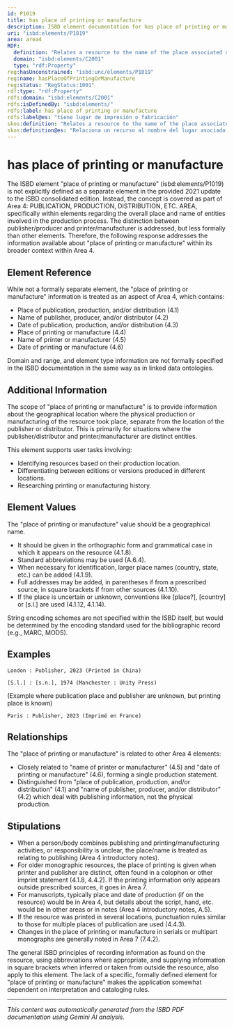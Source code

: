 ```yaml
---
id: P1019
title: has place of printing or manufacture
description: ISBD element documentation for has place of printing or manufacture
uri: "isbd:elements/P1019"
area: area4
RDF:
  definition: "Relates a resource to the name of the place associated on the resource with its printing or manufacture."
  domain: "isbd:elements/C2001"
  type: "rdf:Property"
reg:hasUnconstrained: "isbd:unc/elements/P1019"
reg:name: hasPlaceOfPrintingOrManufacture
reg:status: "RegStatus:1001"
rdf:type: "rdf:Property"
rdfs:domain: "isbd:elements/C2001"
rdfs:isDefinedBy: "isbd:elements/"
rdfs:label: has place of printing or manufacture
rdfs:label@es: "tiene lugar de impresión o fabricación"
skos:definition: "Relates a resource to the name of the place associated on the resource with its printing or manufacture."
skos:definition@es: "Relaciona un recurso al nombre del lugar asociado en el recurso con su impresión o fabricación."
---
```

# has place of printing or manufacture

The ISBD element "place of printing or manufacture" (isbd:elements/P1019) is not explicitly defined as a separate element in the provided 2021 update to the ISBD consolidated edition.  Instead, the concept is covered as part of Area 4: PUBLICATION, PRODUCTION, DISTRIBUTION, ETC. AREA, specifically within elements regarding the overall place and name of entities involved in the production process. The distinction between publisher/producer and printer/manufacturer is addressed, but less formally than other elements.  Therefore, the following response addresses the information available about  "place of printing or manufacture" within its broader context within Area 4.

## Element Reference

While not a formally separate element, the "place of printing or manufacture" information is treated as an aspect of Area 4, which contains:

- Place of publication, production, and/or distribution (4.1)
- Name of publisher, producer, and/or distributor (4.2)
- Date of publication, production, and/or distribution (4.3)
- Place of printing or manufacture (4.4)
- Name of printer or manufacturer (4.5)
- Date of printing or manufacture (4.6)


Domain and range, and element type information are not formally specified in the ISBD documentation in the same way as in linked data ontologies.


## Additional Information

The scope of "place of printing or manufacture" is to provide information about the geographical location where the physical production or manufacturing of the resource took place,  separate from the location of the publisher or distributor. This is primarily for situations where the publisher/distributor and printer/manufacturer are distinct entities.

This element supports user tasks involving:

- Identifying resources based on their production location.
- Differentiating between editions or versions produced in different locations.
- Researching printing or manufacturing history.



## Element Values

The "place of printing or manufacture" value should be a geographical name.

- It should be given in the orthographic form and grammatical case in which it appears on the resource (4.1.8).
- Standard abbreviations may be used (A.6.4). 
- When necessary for identification, larger place names (country, state, etc.) can be added (4.1.9).
- Full addresses may be added, in parentheses if from a prescribed source, in square brackets if from other sources (4.1.10).
- If the place is uncertain or unknown, conventions like \[place?], \[country] or \[s.l.] are used (4.1.12, 4.1.14).

String encoding schemes are not specified within the ISBD itself, but would be determined by the encoding standard used for the bibliographic record (e.g., MARC, MODS).


## Examples

```
London : Publisher, 2023 (Printed in China)
```

```
[S.l.] : [s.n.], 1974 (Manchester : Unity Press) 
```
 (Example where publication place and publisher are unknown, but printing place is known)

```
Paris : Publisher, 2023 (Imprimé en France)
```


## Relationships

The "place of printing or manufacture" is related to other Area 4 elements:

- Closely related to "name of printer or manufacturer" (4.5) and "date of printing or manufacture" (4.6), forming a single production statement.
- Distinguished from "place of publication, production, and/or distribution" (4.1) and "name of publisher, producer, and/or distributor" (4.2) which deal with publishing information, not the physical production.


## Stipulations

- When a person/body combines publishing and printing/manufacturing activities, or responsibility is unclear, the place/name is treated as relating to publishing (Area 4 introductory notes).
- For older monographic resources, the place of printing is given when printer and publisher are distinct, often found in a colophon or other imprint statement (4.1.8, 4.4.2). If the printing information only appears outside prescribed sources, it goes in Area 7.
- For manuscripts, typically place and date of production (if on the resource) would be in Area 4, but details about the script, hand, etc. would be in other areas or in notes (Area 4 introductory notes, A.5).
- If the resource was printed in several locations, punctuation rules similar to those for multiple places of publication are used (4.4.3).
- Changes in the place of printing or manufacture in serials or multipart monographs are generally noted in Area 7 (7.4.2).



The general ISBD principles of recording information as found on the resource, using abbreviations where appropriate, and supplying information in square brackets when inferred or taken from outside the resource, also apply to this element.  The lack of a specific, formally defined element for "place of printing or manufacture" makes the application somewhat dependent on interpretation and cataloging rules.


---

*This content was automatically generated from the ISBD PDF documentation using Gemini AI analysis.*

